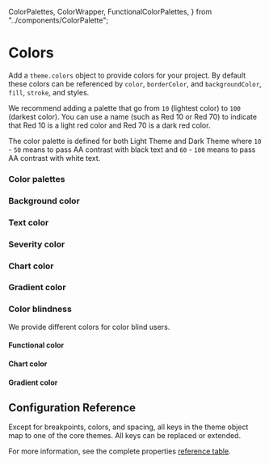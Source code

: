   ColorPalettes,
  ColorWrapper,
  FunctionalColorPalettes,
} from "../components/ColorPalette";

# Colors

Add a `theme.colors` object to provide colors for your project. By default these colors can be referenced by `color`, `borderColor`, and `backgroundColor`, `fill`, `stroke`, and styles.

We recommend adding a palette that go from `10` (lightest color) to `100` (darkest color). You can use a name (such as Red 10 or Red 70) to indicate that Red 10 is a light red color and Red 70 is a dark red color.

The color palette  is defined for both Light Theme and Dark Theme where `10` - `50` means to pass AA contrast with black text and  `60` - `100` means to pass AA contrast with white text.

<ThemeParser theme="colors" />

### Color palettes

<ColorWrapper>
  <ColorPalettes hue="red" />
  <ColorPalettes hue="magenta" />
  <ColorPalettes hue="purple" />
  <ColorPalettes hue="blue" />
  <ColorPalettes hue="green" />
  <ColorPalettes hue="teal" />
  <ColorPalettes hue="cyan" />
  <ColorPalettes hue="gray" />
</ColorWrapper>

### Background color

<FunctionalColorPalettes mode="light" palette="background" />
<FunctionalColorPalettes mode="dark" palette="background" />

### Text color

<ThemeParser mode="light" theme="text" />
<ThemeParser mode="dark" theme="text" />

<FunctionalColorPalettes mode="light" palette="text" />
<FunctionalColorPalettes mode="dark" palette="text" />

### Severity color

<ThemeParser mode="light" theme="risk" />
<ThemeParser mode="dark" theme="risk" />

<FunctionalColorPalettes mode="light" palette="severity" />
<FunctionalColorPalettes mode="dark" palette="severity" />

### Chart color

<ThemeParser mode="light" theme="chart" />
<ThemeParser mode="dark" theme="chart" />

<FunctionalColorPalettes mode="light" palette="chart.classic" />
<FunctionalColorPalettes mode="dark" palette="chart.classic" />

### Gradient color

<ThemeParser theme="gradient" />

<FunctionalColorPalettes mode="dark" palette="gradient" />

### Color blindness

We provide different colors for color blind users.

<ThemeParser theme="blindness" />

#### Functional color

<FunctionalColorPalettes mode="blindness" palette="severity" />

#### Chart color

<FunctionalColorPalettes mode="blindness" palette="chart.classic" />

#### Gradient color

<FunctionalColorPalettes mode="blindness" palette="gradient" />

## Configuration Reference

Except for breakpoints, colors, and spacing, all keys in the theme object map to one of the core themes. All keys can be replaced or extended.

For more information, see the complete properties <a href="https://styled-system.com/table" target="_blank">reference table</a>.